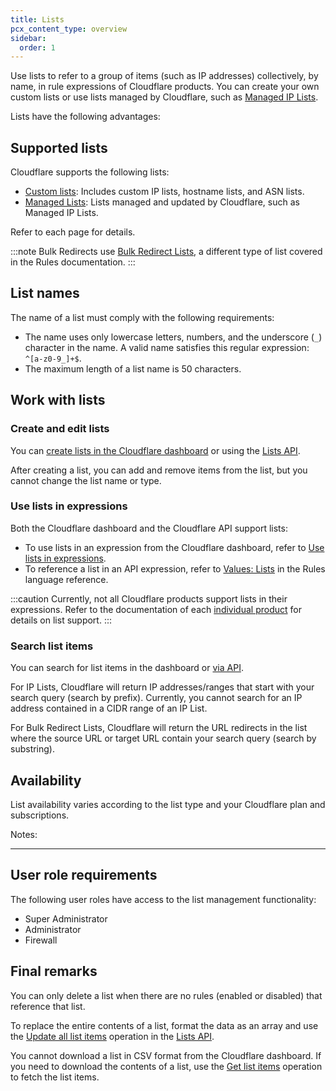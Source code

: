```yaml
---
title: Lists
pcx_content_type: overview
sidebar:
  order: 1
---
```



Use lists to refer to a group of items (such as IP addresses) collectively, by name, in rule expressions of Cloudflare products. You can create your own custom lists or use lists managed by Cloudflare, such as [Managed IP Lists](/waf/tools/lists/managed-lists/#managed-ip-lists).

Lists have the following advantages:

<Render file="list-advantages" product="waf" />

## Supported lists

Cloudflare supports the following lists:

- [Custom lists](/waf/tools/lists/custom-lists/): Includes custom IP lists, hostname lists, and ASN lists.
- [Managed Lists](/waf/tools/lists/managed-lists/): Lists managed and updated by Cloudflare, such as Managed IP Lists.

Refer to each page for details.

:::note
Bulk Redirects use [Bulk Redirect Lists](/rules/url-forwarding/bulk-redirects/concepts/#bulk-redirect-lists), a different type of list covered in the Rules documentation.
:::

## List names

The name of a list must comply with the following requirements:

- The name uses only lowercase letters, numbers, and the underscore (`_`) character in the name. A valid name satisfies this regular expression: `^[a-z0-9_]+$`.
- The maximum length of a list name is 50 characters.

## Work with lists

### Create and edit lists

You can [create lists in the Cloudflare dashboard](/waf/tools/lists/create-dashboard/) or using the [Lists API](/waf/tools/lists/lists-api/).

After creating a list, you can add and remove items from the list, but you cannot change the list name or type.

### Use lists in expressions

Both the Cloudflare dashboard and the Cloudflare API support lists:

- To use lists in an expression from the Cloudflare dashboard, refer to [Use lists in expressions](/waf/tools/lists/use-in-expressions/).
- To reference a list in an API expression, refer to [Values: Lists](/ruleset-engine/rules-language/values/#lists) in the Rules language reference.

:::caution
Currently, not all Cloudflare products support lists in their expressions. Refer to the documentation of each [individual product](/products/) for details on list support.
:::

### Search list items

You can search for list items in the dashboard or [via API](/api/resources/rules/subresources/lists/subresources/items/methods/list/).

For IP Lists, Cloudflare will return IP addresses/ranges that start with your search query (search by prefix). Currently, you cannot search for an IP address contained in a CIDR range of an IP List.

For Bulk Redirect Lists, Cloudflare will return the URL redirects in the list where the source URL or target URL contain your search query (search by substring).

## Availability

List availability varies according to the list type and your Cloudflare plan and subscriptions.

<FeatureTable id="global_configurations.lists" />

Notes:

<Render file="lists-notes" product="waf" />

---

## User role requirements

The following user roles have access to the list management functionality:

- Super Administrator
- Administrator
- Firewall

## Final remarks

You can only delete a list when there are no rules (enabled or disabled) that reference that list.<br/>

<Render file="lists-import-notes" product="fundamentals" />

To replace the entire contents of a list, format the data as an array and use the [Update all list items](/api/resources/rules/subresources/lists/subresources/items/methods/update/) operation in the [Lists API](/waf/tools/lists/lists-api/endpoints/).

You cannot download a list in CSV format from the Cloudflare dashboard. If you need to download the contents of a list, use the [Get list items](/api/resources/rules/subresources/lists/subresources/items/methods/list/) operation to fetch the list items.
